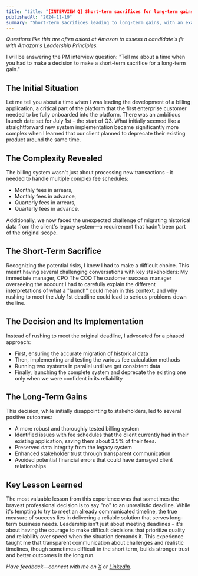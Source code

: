 ```yaml
---
title: "title: "[INTERVIEW Q] Short-term sacrifices for long-term gains"
publishedAt: "2024-11-19"
summary: "Short-term sacrifices leading to long-term gains, with an example from the tech industry."
---
```


_Questions like this are often asked at Amazon to assess a candidate's fit with Amazon's Leadership Principles._

I will be answering the PM interview question: "Tell me about a time when you had to make a decision to make a short-term sacrifice for a long-term gain."

## The Initial Situation

Let me tell you about a time when I was leading the development of a billing application, a critical part of the platform that the first enterprise customer needed to be fully onboarded into the platform. There was an ambitious launch date set for July 1st - the start of Q3. What initially seemed like a straightforward new system implementation became significantly more complex when I learned that our client planned to deprecate their existing product around the same time.

## The Complexity Revealed

The billing system wasn't just about processing new transactions - it needed to handle multiple complex fee schedules:

- Monthly fees in arrears,
- Monthly fees in advance,
- Quarterly fees in arrears,
- Quarterly fees in advance.

Additionally, we now faced the unexpected challenge of migrating historical data from the client's legacy system—a requirement that hadn't been part of the original scope.

## The Short-Term Sacrifice

Recognizing the potential risks, I knew I had to make a difficult choice. This meant having several challenging conversations with key stakeholders:
My immediate manager, CPO
The COO
The customer success manager overseeing the account
I had to carefully explain the different interpretations of what a "launch" could mean in this context, and why rushing to meet the July 1st deadline could lead to serious problems down the line.

## The Decision and Its Implementation

Instead of rushing to meet the original deadline, I advocated for a phased approach:

- First, ensuring the accurate migration of historical data
- Then, implementing and testing the various fee calculation methods
- Running two systems in parallel until we get consistent data
- Finally, launching the complete system and deprecate the existing one only when we were confident in its reliability

## The Long-Term Gains

This decision, while initially disappointing to stakeholders, led to several positive outcomes:

- A more robust and thoroughly tested billing system
- Identified issues with fee schedules that the client currently had in their existing application, saving them about 3.5% of their fees.
- Preserved data integrity from the legacy system
- Enhanced stakeholder trust through transparent communication
- Avoided potential financial errors that could have damaged client relationships

## Key Lesson Learned

The most valuable lesson from this experience was that sometimes the bravest professional decision is to say "no" to an unrealistic deadline. While it's tempting to try to meet an already communicated timeline, the true measure of success lies in delivering a reliable solution that serves long-term business needs.
Leadership isn't just about meeting deadlines - it's about having the courage to make difficult decisions that prioritize quality and reliability over speed when the situation demands it. This experience taught me that transparent communication about challenges and realistic timelines, though sometimes difficult in the short term, builds stronger trust and better outcomes in the long run.

_Have feedback—connect with me on [X](https://x.com/bushuyeu) or [LinkedIn](https://www.linkedin.com/in/bushuyeu/)._
